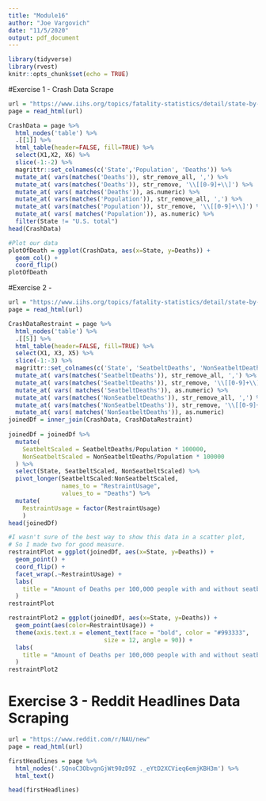 ```yaml
---
title: "Module16"
author: "Joe Vargovich"
date: "11/5/2020"
output: pdf_document
---
```


```r
library(tidyverse)
library(rvest)
knitr::opts_chunk$set(echo = TRUE)
```

#Exercise 1 - Crash Data Scrape
```r
url = "https://www.iihs.org/topics/fatality-statistics/detail/state-by-state"
page = read_html(url)

CrashData = page %>%
  html_nodes('table') %>%
  .[[1]] %>%
  html_table(header=FALSE, fill=TRUE) %>%
  select(X1,X2, X6) %>%
  slice(-1:-2) %>%
  magrittr::set_colnames(c('State','Population', 'Deaths')) %>%
  mutate_at( vars(matches('Deaths')), str_remove_all, ',') %>%           # remove all commas
  mutate_at( vars(matches('Deaths')), str_remove, '\\[[0-9]+\\]') %>%    # remove [7] stuff
  mutate_at( vars( matches('Deaths')), as.numeric) %>%
  mutate_at( vars(matches('Population')), str_remove_all, ',') %>%           # remove all commas
  mutate_at( vars(matches('Population')), str_remove, '\\[[0-9]+\\]') %>%    # remove [7] stuff
  mutate_at( vars( matches('Population')), as.numeric) %>%
  filter(State != "U.S. total")
head(CrashData)

#Plot our data
plotOfDeath = ggplot(CrashData, aes(x=State, y=Deaths)) +
  geom_col() + 
  coord_flip()
plotOfDeath
```
#Exercise 2 - 
```r
url = "https://www.iihs.org/topics/fatality-statistics/detail/state-by-state"
page = read_html(url)

CrashDataRestraint = page %>%
  html_nodes('table') %>%
  .[[5]] %>%
  html_table(header=FALSE, fill=TRUE) %>%
  select(X1, X3, X5) %>%
  slice(-1:-3) %>%
  magrittr::set_colnames(c('State', 'SeatbeltDeaths', 'NonSeatbeltDeaths')) %>%
  mutate_at( vars(matches('SeatbeltDeaths')), str_remove_all, ',') %>%           # remove all commas
  mutate_at( vars(matches('SeatbeltDeaths')), str_remove, '\\[[0-9]+\\]') %>%    # remove [7] stuff
  mutate_at( vars( matches('SeatbeltDeaths')), as.numeric) %>%
  mutate_at( vars(matches('NonSeatbeltDeaths')), str_remove_all, ',') %>%           # remove all commas
  mutate_at( vars(matches('NonSeatbeltDeaths')), str_remove, '\\[[0-9]+\\]') %>%    # remove [7] stuff
  mutate_at( vars( matches('NonSeatbeltDeaths')), as.numeric)
joinedDf = inner_join(CrashData, CrashDataRestraint)
  
joinedDf = joinedDf %>%
  mutate(
    SeatbeltScaled = SeatbeltDeaths/Population * 100000,
    NonSeatbeltScaled = NonSeatbeltDeaths/Population * 100000
  ) %>% 
  select(State, SeatbeltScaled, NonSeatbeltScaled) %>%
  pivot_longer(SeatbeltScaled:NonSeatbeltScaled, 
               names_to = "RestraintUsage",
               values_to = "Deaths") %>%
  mutate(
    RestraintUsage = factor(RestraintUsage)
    )
head(joinedDf)

#I wasn't sure of the best way to show this data in a scatter plot,
# So I made two for good measure. 
restraintPlot = ggplot(joinedDf, aes(x=State, y=Deaths)) +
  geom_point() +
  coord_flip() + 
  facet_wrap(.~RestraintUsage) +
  labs(
    title = "Amount of Deaths per 100,000 people with and without seatbelt usage."
  )
restraintPlot

restraintPlot2 = ggplot(joinedDf, aes(x=State, y=Deaths)) +
  geom_point(aes(color=RestraintUsage)) +
  theme(axis.text.x = element_text(face = "bold", color = "#993333", 
                           size = 12, angle = 90)) +
  labs(
    title = "Amount of Deaths per 100,000 people with and without seatbelt usage."
  )
restraintPlot2
```


# Exercise 3 - Reddit Headlines Data Scraping
```r
url = "https://www.reddit.com/r/NAU/new"
page = read_html(url)

firstHeadlines = page %>%
  html_nodes('.SQnoC3ObvgnGjWt90zD9Z ._eYtD2XCVieq6emjKBH3m') %>%
  html_text()

head(firstHeadlines)
```


